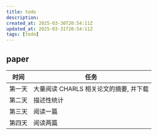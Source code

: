 ---
title: todo
description: 
created_at: 2025-03-30T20:54:11Z
updated_at: 2025-03-31T20:54:11Z
tags: [todo]
---

## paper

| 时间 | 任务 |
| ------ | ---- |
| 第一天 | 大量阅读 CHARLS 相关论文的摘要, 并下载 |
| 第二天 | 描述性统计 |
| 第三天 | 阅读一篇 |
| 第四天 | 阅读两篇 |

